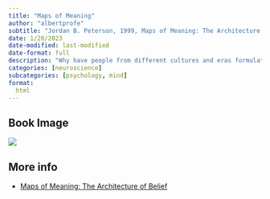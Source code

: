 ```yaml
---
title: "Maps of Meaning"
author: "albertprofe"
subtitle: "Jordan B. Peterson, 1999, Maps of Meaning: The Architecture of Belief"
date: 1/20/2023
date-modified: last-modified
date-format: full
description: "Why have people from different cultures and eras formulated myths and stories with similar structures? What does this similarity tell us about the mind, morality, and structure of the world itself? Jordan Peterson offers a provocative new hypothesis that explores the connection between what modern neuropsychology tells us about the brain and what rituals, myths, and religious stories have long narrated. A cutting-edge work that brings together neuropsychology, cognitive science, and Freudian and Jungian approaches to mythology and narrative, Maps of Meaning presents a rich theory that makes the wisdom and meaning of myth accessible to the critical modern mind."
categories: [neuroscience]
subcategories: [psychology, mind]
format:
  html
---
```


## Book Image

![](/books/MapsOfMeaning.jpg)

## More info

- [Maps of Meaning: The Architecture of Belief](https://www.jordanbpeterson.com/maps-of-meaning/){.external}
